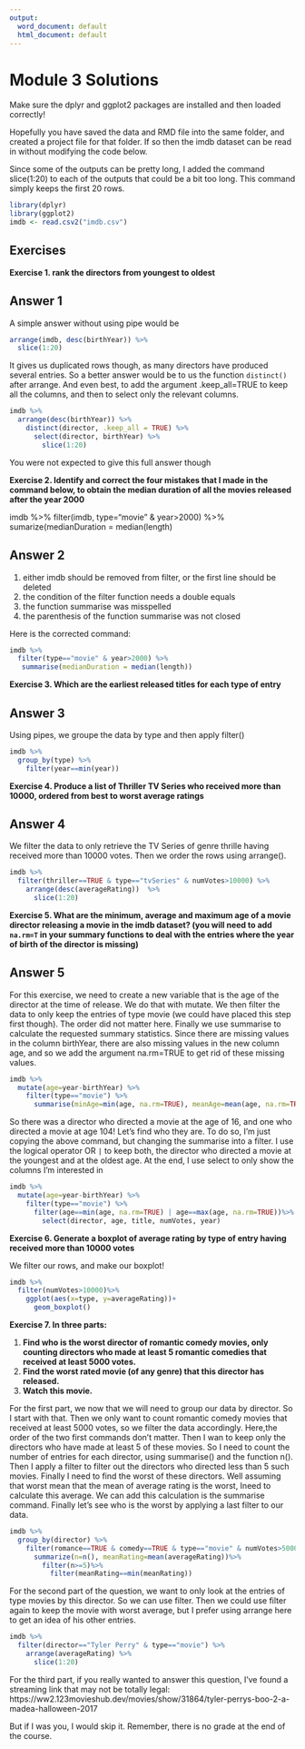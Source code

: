 ```yaml
---
output:
  word_document: default
  html_document: default
---
```

# Module 3 Solutions

Make sure the dplyr and ggplot2 packages are installed and then loaded correctly!

Hopefully you have saved the data and RMD file into the same folder, and created a project file for that folder. If so then the imdb dataset can be read in without modifying the code below.

Since some of the outputs can be pretty long, I added the command slice(1:20) to each of the outputs that could be a bit too long. This command simply keeps the first 20 rows. 


```r
library(dplyr)
library(ggplot2)
imdb <- read.csv2("imdb.csv")
```


## Exercises  

**Exercise 1. rank the directors from youngest to oldest**




## Answer 1

A simple answer without using pipe would be
```r
arrange(imdb, desc(birthYear)) %>%
  slice(1:20)

```
It gives us duplicated rows though, as many directors have produced several entries. So a better answer would be to us the function `distinct()` after arrange. And even best, to add the argument .keep_all=TRUE to keep all the columns, and then to select only the relevant columns.

```r
imdb %>% 
  arrange(desc(birthYear)) %>%
    distinct(director, .keep_all = TRUE) %>%
      select(director, birthYear) %>%
        slice(1:20)

```
You were not expected to give this full answer though


**Exercise 2. Identify and correct the four mistakes that I made in the command below, to obtain the median duration of all the movies released after the year 2000**


imdb %>%
  filter(imdb, type="movie" & year>2000) %>%
   sumarize(medianDuration = median(length)

## Answer 2

1. either imdb should be removed from filter, or the first line should be deleted  
2. the condition of the filter function needs a double equals  
3. the function summarise was misspelled  
4. the parenthesis of the function summarise was not closed  

Here is the corrected command:

```r
imdb %>%
  filter(type=="movie" & year>2000) %>%
   summarise(medianDuration = median(length))


```





**Exercise 3. Which are the earliest released titles for each type of entry**

## Answer 3


Using pipes, we groupe the data by type and then apply filter()

```r
imdb %>% 
  group_by(type) %>%
    filter(year==min(year))


```

**Exercise 4. Produce a list of Thriller TV Series who received more than 10000, ordered from best to worst average ratings**

## Answer 4

We filter the data to only retrieve the TV Series of genre thrille having received more than 10000 votes. Then we order the rows using arrange().

```r
imdb %>%
  filter(thriller==TRUE & type=="tvSeries" & numVotes>10000) %>%
    arrange(desc(averageRating))  %>%
      slice(1:20)
```


**Exercise 5. What are the minimum, average and maximum age of a movie director releasing a movie in the imdb dataset? (you will need to add `na.rm=T` in your summary functions to deal with the entries where the year of birth of the director is missing)**

## Answer 5
For this exercise, we need to create a new variable that is the age of the director at the time of release. We do that with mutate. We then filter the data to only keep the entries of type movie (we could have placed this step first though). The order did not matter here. Finally we use summarise to calculate the requested summary statistics. Since there are missing values in the column birthYear, there are also missing values in the new column age, and so we add the argument na.rm=TRUE to get rid of these missing values.


```r

imdb %>%
  mutate(age=year-birthYear) %>%
    filter(type=="movie") %>%
      summarise(minAge=min(age, na.rm=TRUE), meanAge=mean(age, na.rm=TRUE), maxAge=max(age, na.rm=TRUE))

```
So there was a director who directed a movie at the age of 16, and one who directed a movie at age 104! Let's find who they are. To do so, I'm just copying the above command, but changing the summarise into a filter. I use the logical operator OR `|` to keep both, the director who directed a movie at the youngest and at the oldest age. At the end, I use select to only show the columns I'm interested in 
```r

imdb %>%
  mutate(age=year-birthYear) %>%
    filter(type=="movie") %>%
      filter(age==min(age, na.rm=TRUE) | age==max(age, na.rm=TRUE))%>%
        select(director, age, title, numVotes, year)

```


**Exercise 6. Generate a boxplot of average rating by type of entry having received more than 10000 votes**

We filter our rows, and make our boxplot!
```r

imdb %>%
  filter(numVotes>10000)%>%
    ggplot(aes(x=type, y=averageRating))+
      geom_boxplot()

```



**Exercise 7. In three parts: **

1. **Find who is the worst director of romantic comedy movies, only counting directors who made at least 5 romantic comedies that received at least 5000 votes. **
2. **Find the worst rated movie (of any genre) that this director has released.**
3. **Watch this movie.**

For the first part, we now that we will need to group our data by director. So I start with that. Then we only want to count romantic comedy movies that received at least 5000 votes, so we filter the data accordingly. Here,the order of the two first commands don't matter. Then I wan to keep only the directors who have made at least 5 of these movies. So I need to count the number of entries for each director, using summarise() and the function n(). Then I apply a filter to filter out the directors who directed less than 5 such movies. Finally I need to find the worst of these directors. Well assuming that worst mean that the mean of average rating is the worst, Ineed to calculate this average. We can add this calculation is the summarise command.
Finally let's see who is the worst by applying a last filter to our data.
```r

imdb %>%
  group_by(director) %>%
    filter(romance==TRUE & comedy==TRUE & type=="movie" & numVotes>5000) %>%
      summarize(n=n(), meanRating=mean(averageRating))%>%
        filter(n>=5)%>%
          filter(meanRating==min(meanRating))

```

For the second part of the question, we want to only look at the entries of type movies by this director. So we can use filter. Then we could use filter again to keep the movie with worst average, but I prefer using arrange here to get an idea of his other entries.

```r
imdb %>%
  filter(director=="Tyler Perry" & type=="movie") %>%
    arrange(averageRating) %>% 
      slice(1:20)

```

For the third part, if you really wanted to answer this question, I've found a streaming link that may not be totally legal:
https://ww2.123movieshub.dev/movies/show/31864/tyler-perrys-boo-2-a-madea-halloween-2017

But if I was you, I would skip it. Remember, there is no grade at the end of the course.
